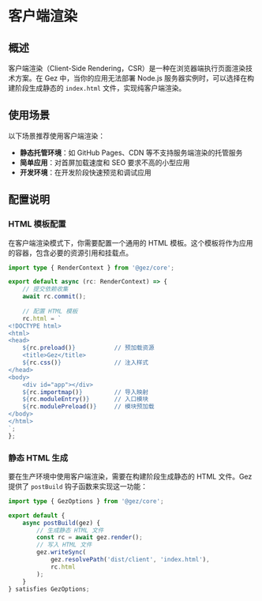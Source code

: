 # 客户端渲染

## 概述

客户端渲染（Client-Side Rendering，CSR）是一种在浏览器端执行页面渲染技术方案。在 Gez 中，当你的应用无法部署 Node.js 服务器实例时，可以选择在构建阶段生成静态的 `index.html` 文件，实现纯客户端渲染。

## 使用场景

以下场景推荐使用客户端渲染：

- **静态托管环境**：如 GitHub Pages、CDN 等不支持服务端渲染的托管服务
- **简单应用**：对首屏加载速度和 SEO 要求不高的小型应用
- **开发环境**：在开发阶段快速预览和调试应用

## 配置说明

### HTML 模板配置

在客户端渲染模式下，你需要配置一个通用的 HTML 模板。这个模板将作为应用的容器，包含必要的资源引用和挂载点。

```ts title="src/entry.server.ts"
import type { RenderContext } from '@gez/core';

export default async (rc: RenderContext) => {
    // 提交依赖收集
    await rc.commit();
    
    // 配置 HTML 模板
    rc.html = `
<!DOCTYPE html>
<html>
<head>
    ${rc.preload()}           // 预加载资源
    <title>Gez</title>
    ${rc.css()}               // 注入样式
</head>
<body>
    <div id="app"></div>
    ${rc.importmap()}         // 导入映射
    ${rc.moduleEntry()}       // 入口模块
    ${rc.modulePreload()}     // 模块预加载
</body>
</html>
`;
};
```

### 静态 HTML 生成

要在生产环境中使用客户端渲染，需要在构建阶段生成静态的 HTML 文件。Gez 提供了 `postBuild` 钩子函数来实现这一功能：

```ts title="src/entry.node.ts"
import type { GezOptions } from '@gez/core';

export default {
    async postBuild(gez) {
        // 生成静态 HTML 文件
        const rc = await gez.render();
        // 写入 HTML 文件
        gez.writeSync(
            gez.resolvePath('dist/client', 'index.html'),
            rc.html
        );
    }
} satisfies GezOptions;
```
